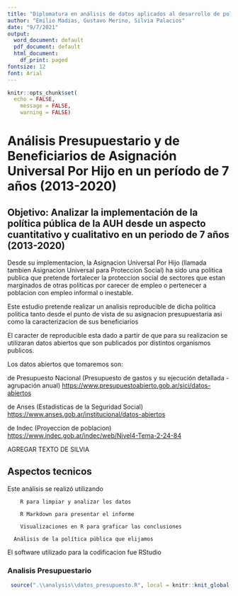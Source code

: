 ```yaml
---
title: "Diplomatura en análisis de datos aplicados al desarrollo de políticas públicas - Grupo 4 Trabajo Final"
author: "Emilio Madias, Gustavo Merino, Silvia Palacios"
date: "9/7/2021"
output:
  word_document: default
  pdf_document: default
  html_document:
    df_print: paged
fontsize: 12
font: Arial
---
```

             
```r
knitr::opts_chunk$set(
  echo = FALSE,
	message = FALSE,
	warning = FALSE)
```

# Análisis Presupuestario y de Beneficiarios de Asignación Universal Por Hijo en un período de 7 años (2013-2020) 

## Objetivo: Analizar la implementación de la política pública de la AUH desde un aspecto cuantitativo y cualitativo en un periodo de 7 años (2013-2020)


Desde su implementacion, la Asignacion Universal Por Hijo (llamada tambien Asignacion Universal para Proteccion Social) ha sido una politica publica que pretende fortalecer la proteccion social de sectores que estan marginados de otras politicas por carecer de empleo o pertenecer a poblacion con empleo informal o inestable. 

Este estudio pretende realizar un analisis reproducible de dicha politica politica tanto desde el punto de vista de su asignacion presupuestaria asi como la caracterizacion de sus beneficiarios

El caracter de reproducible esta dado a partir de que para su realizacion se utilizaran datos abiertos que son publicados por distintos organismos publicos. 

Los datos abiertos que tomaremos son:

de Presupuesto Nacional (Presupuesto de gastos y su ejecución detallada - agrupación anual)
<https://www.presupuestoabierto.gob.ar/sici/datos-abiertos>

de Anses (Estadisticas de la Seguridad Social)
<https://www.anses.gob.ar/institucional/datos-abiertos>

de Indec (Proyeccion de poblacion)
<https://www.indec.gob.ar/indec/web/Nivel4-Tema-2-24-84>


AGREGAR TEXTO DE SILVIA


## Aspectos tecnicos

Este análisis se realizó utilizando 

    	R para limpiar y analizar los datos
    	
    	R Markdown para presentar el informe
    	
    	Visualizaciones en R para graficar las conclusiones
      
      Análisis de la política pública que elijamos

El software utilizado para la codificacion fue RStudio

### Analisis Presupuestario

```r
 source(".\\analysis\\datos_presupuesto.R", local = knitr::knit_global())
```

